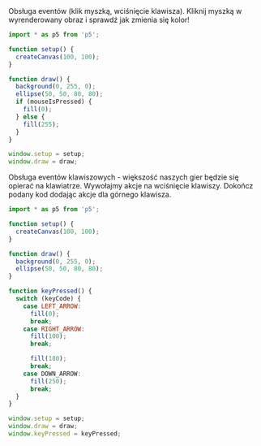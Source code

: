 
<Box mt={5} mb={5}>
  Obsługa eventów (klik myszką, wciśnięcie klawisza). Kliknij myszką w
  wyrenderowany obraz i sprawdź jak zmienia się kolor!
</Box>

```js
import * as p5 from 'p5';

function setup() {
  createCanvas(100, 100);
}

function draw() {
  background(0, 255, 0);
  ellipse(50, 50, 80, 80);
  if (mouseIsPressed) {
    fill(0);
  } else {
    fill(255);
  }
}

window.setup = setup;
window.draw = draw;
```

<SandpackWrapper>
  <SandpackProvider
    customSetup={{
      entry: '/index.js',
      dependencies: { p5: 'latest' },
      files: {
        '/index.js': {
          code: renderTemplate(),
          active: true,
        },
      },
    }}
  >
    <SandpackPreview />
  </SandpackProvider>
</SandpackWrapper>

<Box mt={20} mb={5}>
  Obsługa eventów klawiszowych - większość naszych gier będzie się opierać na
  klawiatrze. Wywołajmy akcje na wciśnięcie klawiszy. Dokończ podany kod dodając
  akcje dla górnego klawisza.
</Box>

```js
import * as p5 from 'p5';

function setup() {
  createCanvas(100, 100);
}

function draw() {
  background(0, 255, 0);
  ellipse(50, 50, 80, 80);
}

function keyPressed() {
  switch (keyCode) {
    case LEFT_ARROW:
      fill(0);
      break;
    case RIGHT_ARROW:
      fill(100);
      break;
```

<ResultInput
  onChange={props.handleChange}
  correctValue={correctValue}
  onSuccess={props.onSuccess}
  template={codeTemplate}
/>

```js
      fill(180);
      break;
    case DOWN_ARROW:
      fill(250);
      break;
  }
}

window.setup = setup;
window.draw = draw;
window.keyPressed = keyPressed;
```
